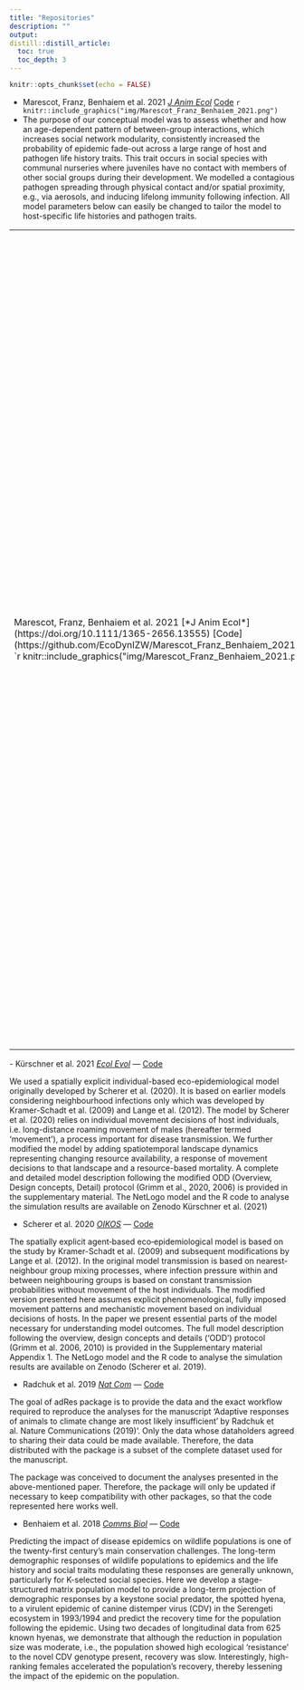 ```yaml
---
title: "Repositories"
description: ""
output:
distill::distill_article:
  toc: true
  toc_depth: 3
---
```


```r
knitr::opts_chunk$set(echo = FALSE)
```

<ul class="card-wrapper">
  <li class="card">
<div class="card-content">Marescot, Franz, Benhaiem et al. 2021 [*J Anim Ecol*](https://doi.org/10.1111/1365-2656.13555)   [Code](https://github.com/EcoDynIZW/Marescot_Franz_Benhaiem_2021_JAnimEcol) `r knitr::include_graphics("img/Marescot_Franz_Benhaiem_2021.png")`</div>
  </li>
  
  <li class="card">

<div class="card-content">The purpose of our conceptual model was to assess whether and how an age-dependent pattern of between-group interactions, which increases social network modularity, consistently increased the probability of epidemic fade-out across a large range of host and pathogen life history traits. This trait occurs in social species with communal nurseries where juveniles have no contact with members of other social groups during their development. We modelled a contagious pathogen spreading through physical contact and/or spatial proximity, e.g., via aerosols, and inducing lifelong immunity following infection. All model parameters below can easily be changed to tailor the model to host-specific life histories and pathogen traits.</div>
  </li>
  
</ul>



<table>
  <td {text-align: center; width: 30%}> Marescot, Franz, Benhaiem et al. 2021 [*J Anim Ecol*](https://doi.org/10.1111/1365-2656.13555)   [Code](https://github.com/EcoDynIZW/Marescot_Franz_Benhaiem_2021_JAnimEcol) `r knitr::include_graphics("img/Marescot_Franz_Benhaiem_2021.png")`</td>
  <td {text-align: center; width: 70%}>The purpose of our conceptual model was to assess whether and how an age-dependent pattern of between-group interactions, which increases social network modularity, consistently increased the probability of epidemic fade-out across a large range of host and pathogen life history traits. This trait occurs in social species with communal nurseries where juveniles have no contact with members of other social groups during their development. We modelled a contagious pathogen spreading through physical contact and/or spatial proximity, e.g., via aerosols, and inducing lifelong immunity following infection. All model parameters below can easily be changed to tailor the model to host-specific life histories and pathogen traits.
</td>
</table>


<div class='rep-col'>
  <span class='rep-col'>
- Kürschner et al. 2021 [*Ecol Evol*](http://doi.org/10.1002/ece3.7478) — [Code](https://github.com/EcoDynIZW/Kuerschner_2021_EcolEvol)

<span>We used a spatially explicit individual-based eco-epidemiological model originally developed by Scherer et al. (2020). It is based on earlier models considering neighbourhood infections only which was developed by Kramer-Schadt et al. (2009) and Lange et al. (2012). The model by Scherer et al. (2020) relies on individual movement decisions of host individuals, i.e. long-distance roaming movement of males (hereafter termed ‘movement’), a process important for disease transmission. We further modified the model by adding spatiotemporal landscape dynamics representing changing resource availability, a response of movement decisions to that landscape and a resource-based mortality. A complete and detailed model description following the modified ODD (Overview, Design concepts, Detail) protocol (Grimm et al., 2020, 2006) is provided in the supplementary material. The NetLogo model and the R code to analyse the simulation results are available on Zenodo Kürschner et al. (2021)</span>
</div>

- Scherer et al. 2020 [*OIKOS*](http://doi.org/10.1111/oik.07002) — [Code](https://github.com/EcoDynIZW/Scherer_2020_OIKOS)

The spatially explicit agent‐based eco‐epidemiological model is based on the study by Kramer-Schadt et al. (2009) and subsequent modifications by Lange et al. (2012). In the original model transmission is based on nearest‐neighbour group mixing processes, where infection pressure within and between neighbouring groups is based on constant transmission probabilities without movement of the host individuals. The modified version presented here assumes explicit phenomenological, fully imposed movement patterns and mechanistic movement based on individual decisions of hosts. In the paper we present essential parts of the model necessary for understanding model outcomes. The full model description following the overview, design concepts and details (‘ODD’) protocol (Grimm et al. 2006, 2010) is provided in the Supplementary material Appendix 1. The NetLogo model and the R code to analyse the simulation results are available on Zenodo (Scherer et al. 2019).

- Radchuk et al. 2019 [*Nat Com*](http://doi.org/10.1038/s41467-019-10924-4) — [Code](https://github.com/EcoDynIZW/Radchuk_2019_NatCom)

The goal of adRes package is to provide the data and the exact workflow required to reproduce the analyses for the manuscript 'Adaptive responses of animals to climate change are most likely insufficient' by Radchuk et al. Nature Communications (2019)'. Only the data whose dataholders agreed to sharing their data could be made available. Therefore, the data distributed with the package is a subset of the complete dataset used for the manuscript.

The package was conceived to document the analyses presented in the above-mentioned paper. Therefore, the package will only be updated if necessary to keep compatibility with other packages, so that the code represented here works well.

- Benhaiem et al. 2018 [*Comms Biol*](http://doi.org/10.1038/s42003-018-0197-1) — [Code](https://github.com/EcoDynIZW/Benhaiem_2018_CommsBio)

Predicting the impact of disease epidemics on wildlife populations is one of the twenty-first century’s main conservation challenges. The long-term demographic responses of wildlife populations to epidemics and the life history and social traits modulating these responses are generally unknown, particularly for K-selected social species. Here we develop a stage-structured matrix population model to provide a long-term projection of demographic responses by a keystone social predator, the spotted hyena, to a virulent epidemic of canine distemper virus (CDV) in the Serengeti ecosystem in 1993/1994 and predict the recovery time for the population following the epidemic. Using two decades of longitudinal data from 625 known hyenas, we demonstrate that although the reduction in population size was moderate, i.e., the population showed high ecological ‘resistance’ to the novel CDV genotype present, recovery was slow. Interestingly, high-ranking females accelerated the population’s recovery, thereby lessening the impact of the epidemic on the population.


